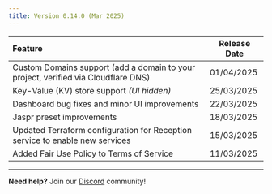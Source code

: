 ```yaml
---
title: Version 0.14.0 (Mar 2025)
---
```


| Feature                                                                     | Release Date |
| :-------------------------------------------------------------------------- | ------------ |
| Custom Domains support (add a domain to your project, verified via Cloudflare DNS)      | 01/04/2025 |
| Key-Value (KV) store support *(UI hidden)*                           | 25/03/2025 |
| Dashboard bug fixes and minor UI improvements                                            | 22/03/2025 |
| Jaspr preset improvements                       | 18/03/2025 |
| Updated Terraform configuration for Reception service to enable new services             | 15/03/2025 |
| Added Fair Use Policy to Terms of Service                                                | 11/03/2025 |


---

**Need help?** Join our [Discord](https://invertase.link/globe-discord) community!

